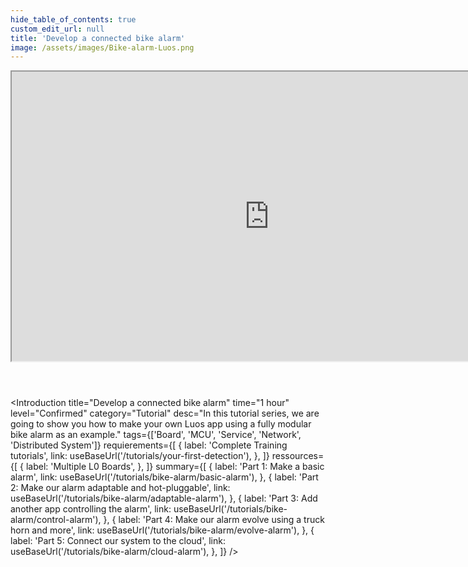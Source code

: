 ```yaml
---
hide_table_of_contents: true
custom_edit_url: null
title: 'Develop a connected bike alarm'
image: /assets/images/Bike-alarm-Luos.png
---
```



<div align="center">
  <iframe
    width="824"
    height="463"
    src="https://www.youtube.com/embed/kTr-pwIrRqw?feature=oembed"
    allow="accelerometer; autoplay; encrypted-media; gyroscope; picture-in-picture; allowfullscreen"
  ></iframe>
</div>
<br />

#

<Introduction
  title="Develop a connected bike alarm"
  time="1 hour"
  level="Confirmed"
  category="Tutorial"
  desc="In this tutorial series, we are going to show you how to make your own Luos app using a fully modular bike alarm as an example."
  tags={['Board', 'MCU', 'Service', 'Network', 'Distributed System']}
  requierements={[
    {
      label: 'Complete Training tutorials',
      link: useBaseUrl('/tutorials/your-first-detection'),
    },
  ]}
  ressources={[
    {
      label: 'Multiple L0 Boards',
    },
  ]}
  summary={[
    {
      label: 'Part 1: Make a basic alarm',
      link: useBaseUrl('/tutorials/bike-alarm/basic-alarm'),
    },
    {
      label: 'Part 2: Make our alarm adaptable and hot-pluggable',
      link: useBaseUrl('/tutorials/bike-alarm/adaptable-alarm'),
    },
    {
      label: 'Part 3: Add another app controlling the alarm',
      link: useBaseUrl('/tutorials/bike-alarm/control-alarm'),
    },
    {
      label: 'Part 4: Make our alarm evolve using a truck horn and more',
      link: useBaseUrl('/tutorials/bike-alarm/evolve-alarm'),
    },
    {
      label: 'Part 5: Connect our system to the cloud',
      link: useBaseUrl('/tutorials/bike-alarm/cloud-alarm'),
    },
  ]}
/>
